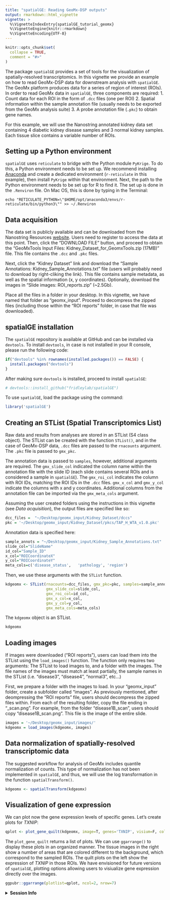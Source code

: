 ```yaml
---
title: "spatialGE: Reading GeoMx-DSP outputs"
output: rmarkdown::html_vignette
vignette: >
  %\VignetteIndexEntry{spatialGE_tutorial_geomx}
  %\VignetteEngine{knitr::rmarkdown}
  %\VignetteEncoding{UTF-8}
---
```


```r
knitr::opts_chunk$set(
  collapse = TRUE,
  comment = "#>"
)
```

The package `spatialGE` provides a set of tools for the visualization of spatially-resolved 
transcriptomics. In this vignette we provide an example on how to read GeoMx-DSP 
data for downstream analysis with `spatialGE`. The GeoMx platform produces data for
a series of region of interest (ROIs). In order to read GeoMx data in `spatialGE`, three
components are required: 
  1. Count data for each ROI in the form of `.dcc` files (one per ROI)
  2. Spatial information within the sample annotation file (usually needs to be exported from the GeoMx analysis suite)
  3. A probe annotation file (`.pkc`) to obtain gene names.

For this example, we will use the Nanostring annotated kidney data set containing 
4 diabetic kidney disease samples and 3 normal kidney samples. Each tissue slice 
contains a variable number of ROIs.

## Setting up a Python environment
`spatialGE` uses `reticulate` to bridge with the Python module `PyKrige`. To do this,
a Python environment needs to be set up. We recommend installing [Anaconda](https://www.anaconda.com/products/individual)
and create a dedicated environment (`r-reticulate` in this example), then install `PyKrige`
within that environment. Next, the path to the Python environment needs to be set up
for R to find it. The set up is done in the `.Renviron` file. On Mac OS, this is done by
typing in the Terminal:

```
echo "RETICULATE_PYTHON=\"$HOME/opt/anaconda3/envs/r-reticulate/bin/python3\"" >> ~/.Renviron
```

## Data acquisition
The data set is publicly available and can be downloaded from the Nanostring Resources 
[website](https://www.nanostring.com/resources/annotated-kidney-dataset/). Users
need to register to access the data at this point. Then, click the "DOWNLOAD FILE"
button, and proceed to obtain the "GeoMxTools Input Files: Kidney_Dataset_for_GeomxTools.zip (17MB)"
file. This file contains the `.dcc` and `.pkc` files.

Next, click the "Kidney Dataset" link and download the "Sample Annotations: Kidney_Sample_Annotations.txt"
file (users will probably need to download by right-cliking the link). This file 
contains sample metadata, as well as the spatial information (x, y coordinates). 
Optionally, download the images in "Slide images: ROI_reports.zip" (~2.5Gb).

Place all the files in a folder in your desktop. In this vignette, we have named that
folder as "geomx_input". Proceed to decompress the zipped files (including those
within the "ROI reports" folder, in case that file was downloaded).

## spatialGE installation
The `spatialGE` repository is available at GitHub and can be installed via `devtools`.
To install `devtools`, in case is not installed in your R console, please run the 
following code:
```r
if("devtools" %in% rownames(installed.packages()) == FALSE) {
  install.packages("devtools")
}
```

After making sure `devtools` is installed, proceed to install `spatialGE`:
```r
# devtools::install_github("fridleylab/spatialGE")
```

To use `spatialGE`, load the package using the command:
```r
library('spatialGE')
```

## Creating an STList (Spatial Transcriptomics List)
Raw data and results from analyses are stored in an STList (S4 class object). The STList
can be created with the function `STList()`, and in the case of GeoMx-DSP data, 
`.dcc` files are passed to the `rnacounts` argument. The `.pkc` file is passed to
`gmx_pkc`. 

The annotation data is passed to `samples`, however, additional arguments
are required. The `gmx_slide_col` indicated the column name within the annotation 
file with the slide ID (each slide contains several ROIs and is considered a sample
in `spatialGE`). The `gmx_roi_col` indicates the column with ROI IDs, matching the
ROI IDs in the `.dcc` files. `gmx_x_col` and `gmx_y_col` indicate the columns with
x and y coordinates. Additional columns from the annotation file can be imported 
via the `gmx_meta_cols` argument.

Assuming the user created folders using the instructions in this vignette 
(see *Data acquisition*), the output files are specified like so:
```r
dcc_files =  "~/Desktop/geomx_input/Kidney_Dataset/dccs"
pkc = '~/Desktop/geomx_input/Kidney_Dataset/pkcs/TAP_H_WTA_v1.0.pkc'
```

Annotation data is specified here:
```r
sample_annots = "~/Desktop/geomx_input/Kidney_Sample_Annotations.txt"
slide_col="SlideName"
id_col="Sample_ID"
x_col="ROICoordinateX"
y_col="ROICoordinateY"
meta_cols=c('disease_status',	'pathology', 'region')
```

Then, we use these arguments with the `STList` function.
```r
kdgeomx <- STList(rnacounts=dcc_files, gmx_pkc=pkc, samples=sample_annots,
                  gmx_slide_col=slide_col, 
                  gmx_roi_col=id_col, 
                  gmx_x_col=x_col, 
                  gmx_y_col=y_col, 
                  gmx_meta_cols=meta_cols)
```

The `kdgeomx` object is an STList.
```r
kdgeomx
```

## Loading images
If images were downloaded ("ROI reports"), users can load them into the STList using
the `load_images()` function. The function only requires two arguments: The STList to
load images to, and a folder with the images. The file names of the images must match
at least partially, the sample names in the STList (i.e. "disease3", "disease4",
"normal3", etc...)

First, we prepare a folder with the images to load. In your "geomx_input" folder, 
create a subfolder called "images". As previously mentioned, after deompressing
the "ROI reports" file, users should decompress the zipped files within. From each
of the resulting folder, copy the file ending in "_scan.png". For example, from 
the folder "disease1B_scan", users should copy "disease1B_scan.png". This file is the
image of the entire slide.
```r
images = '~/Desktop/geomx_input/images/'
kdgeomx = load_images(kdgeomx, images)
```

## Data normalization of spatially-resolved transcriptomic data
The suggested workflow for analysis of GeoMx includes quantile normalization of counts.
This type of normalization has not been implemented in `spatialGE`, and thus, we
will use the log transformation in the function `spatialTransform()`.
```r
kdgeomx <- spatialTransform(kdgeomx)
```

## Visualization of gene expression
We can plot now the gene expression levels of specific genes. Let's create plots 
for _TXNIP_:
```r
qplot <- plot_gene_quilt(kdgeomx, image=T, genes='TXNIP', visium=F, color_pal='sunset', ptsize=2)
```

The `plot_gene_quilt` returns a list of plots. We can use `ggarrange()` to display
these plots in an organized manner. The tissue images in the right show a number of
areas that are colored different to the background, which correspond to the sampled
ROIs. The quilt plots on the left show the expression of _TXNIP_ in those ROIs. We have 
envisioned for future versions of `spatialGE`, plotting options allowing users to
visiualize gene expression directly over the images.
```r
ggpubr::ggarrange(plotlist=qplot, ncol=2, nrow=7)
```

<details>
  <summary>**Session Info**</summary>
```r
sessionInfo()
```
</details>

